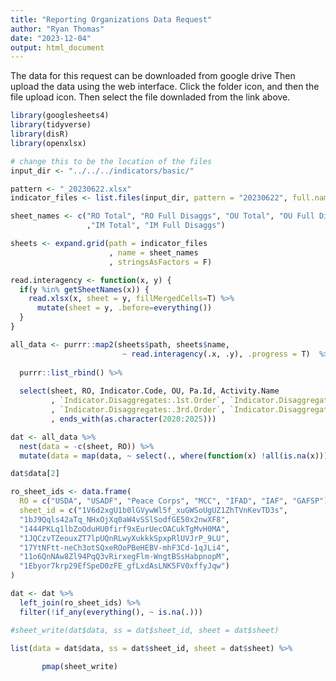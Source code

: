 ```yaml
---
title: "Reporting Organizations Data Request"
author: "Ryan Thomas"
date: "2023-12-04"
output: html_document
---
```


The data for this request can be downloaded from google drive Then upload the data using the web interface. Click the folder icon, and then the file upload icon. Then select the file downladed from the link above.

```r
library(googlesheets4)
library(tidyverse)
library(disR)
library(openxlsx)
```



```r
# change this to be the location of the files
input_dir <- "../../../indicators/basic/" 

pattern <- "_20230622.xlsx"
indicator_files <- list.files(input_dir, pattern = "20230622", full.names = T)

sheet_names <- c("RO Total", "RO Full Disaggs", "OU Total", "OU Full Disaggs"
                 ,"IM Total", "IM Full Disaggs")

sheets <- expand.grid(path = indicator_files
                      , name = sheet_names
                      , stringsAsFactors = F)

read.interagency <- function(x, y) {
  if(y %in% getSheetNames(x)) {
    read.xlsx(x, sheet = y, fillMergedCells=T) %>%
      mutate(sheet = y, .before=everything())
  }
}

all_data <- purrr::map2(sheets$path, sheets$name, 
                         ~ read.interagency(.x, .y), .progress = T)  %>%
  
  purrr::list_rbind() %>%
  
  select(sheet, RO, Indicator.Code, OU, Pa.Id, Activity.Name
         , `Indicator.Disaggregates:.1st.Order`, `Indicator.Disaggregates:.2nd.Order`
         , `Indicator.Disaggregates:.3rd.Order`, `Indicator.Disaggregates:.4th.Order`
         , ends_with(as.character(2020:2025)))
```



```r
dat <- all_data %>% 
  nest(data = -c(sheet, RO)) %>% 
  mutate(data = map(data, ~ select(., where(function(x) !all(is.na(x))))))

dat$data[2]
```



```r

ro_sheet_ids <- data.frame(
  RO = c("USDA", "USADF", "Peace Corps", "MCC", "IFAD", "IAF", "GAFSP"),
  sheet_id = c("1V6d2xgU1b0lGVywWl5f_xuGWSoUgUZ1ZhTVnKevTD3s", 
  "1bJ9Qqls42aTq_NHxOjXq0aW4vSSlSodfGE50x2nwXF8", 
  "1444PKLq1lbZoOduHU0firf9xEurUecOACukTgMvH0MA", 
  "1JQCzvTZeouxZT7lpUQnRLwyXukkkSpxpRlUVJrP_9LU", 
  "17YtNFtt-neCh3otSQxeROoPBeHEBV-mhF3Cd-1qJLi4", 
  "11o6QnNAw8Zl94PqQ3vRirxegFlm-WngtBSsHabpnopM", 
  "1Ebyor7krp29EfSpeD0zFE_gfLxdAsLNK5FV0xffyJqw")
)

dat <- dat %>% 
  left_join(ro_sheet_ids) %>% 
  filter(!if_any(everything(), ~ is.na(.)))

#sheet_write(dat$data, ss = dat$sheet_id, sheet = dat$sheet)

list(data = dat$data, ss = dat$sheet_id, sheet = dat$sheet) %>%
  
       pmap(sheet_write)

```
